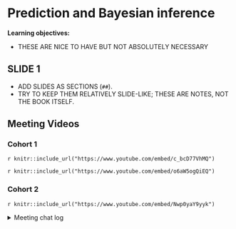 # Prediction and Bayesian inference

**Learning objectives:**

- THESE ARE NICE TO HAVE BUT NOT ABSOLUTELY NECESSARY

## SLIDE 1

- ADD SLIDES AS SECTIONS (`##`).
- TRY TO KEEP THEM RELATIVELY SLIDE-LIKE; THESE ARE NOTES, NOT THE BOOK ITSELF.

## Meeting Videos

### Cohort 1

`r knitr::include_url("https://www.youtube.com/embed/c_bcD77VhMQ")`

`r knitr::include_url("https://www.youtube.com/embed/o6aW5ogQiEQ")`

### Cohort 2

`r knitr::include_url("https://www.youtube.com/embed/Nwp0yaY9yyk")`

<details>
<summary> Meeting chat log </summary>
```
00:34:04	Gabby Palomo Munoz: I gotta go, but will try to be in next week's meeting. Thanks Ryan.
```
</details>
